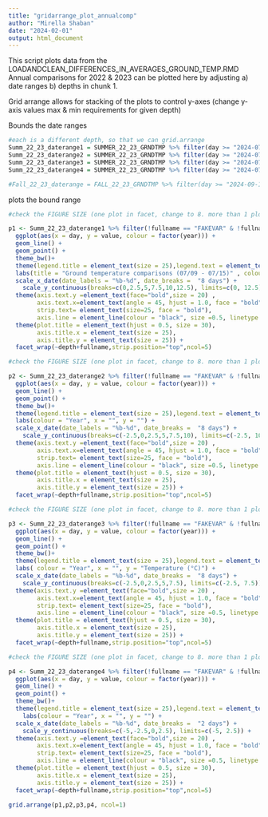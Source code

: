 ---
title: "gridarrange_plot_annualcomp"
author: "Mirella Shaban"
date: "2024-02-01"
output: html_document
---

This script plots data from the LOADANDCLEAN_DIFFERENCES_IN_AVERAGES_GROUND_TEMP.RMD
Annual comparisons for 2022 & 2023 can be plotted here by adjusting a) date ranges b) depths in chunk 1.

Grid arrange allows for stacking of the plots to control y-axes (change y-axis values max & min requirements for given depth)


Bounds the date ranges
```{r}

#each is a different depth, so that we can grid.arrange
Summ_22_23_daterange1 = SUMMER_22_23_GRNDTMP %>% filter(day >= "2024-07-09" & day <= "2024-07-15" & (fullname == "TNHA-SA" | fullname == "TNHA-SC" |fullname == "TNHA-SD" | fullname == "BEO-B05" | fullname == "BEO-B06"  ) & depth == "10cm" )
Summ_22_23_daterange2 = SUMMER_22_23_GRNDTMP %>% filter(day >= "2024-07-09" & day <= "2024-07-15" & (fullname == "TNHA-SA" | fullname == "TNHA-SC" |fullname == "TNHA-SD" | fullname == "BEO-B05" | fullname == "BEO-B06"  ) & depth == "30cm" )
Summ_22_23_daterange3 = SUMMER_22_23_GRNDTMP %>% filter(day >= "2024-07-09" & day <= "2024-07-15" & (fullname == "TNHA-SA" | fullname == "TNHA-SC" |fullname == "TNHA-SD" | fullname == "BEO-B05" | fullname == "BEO-B06"  ) & depth == "55cm" )
Summ_22_23_daterange4 = SUMMER_22_23_GRNDTMP %>% filter(day >= "2024-07-09" & day <= "2024-07-15" & (fullname == "TNHA-SA" | fullname == "TNHA-SC" |fullname == "TNHA-SD" | fullname == "BEO-B05" | fullname == "BEO-B06"  ) & depth == "90cm" )

#Fall_22_23_daterange = FALL_22_23_GRNDTMP %>% filter(day >= "2024-09-16" & day <= "2024-10-16" & (fullname == "BEO-B05" | fullname == "BEO-B07") & depth == "30cm")

```

plots the bound range

```{r fig2, fig.height = 10, fig.width = 18}
#check the FIGURE SIZE (one plot in facet, change to 8. more than 1 plot, change to 18)

p1 <- Summ_22_23_daterange1 %>% filter(!fullname == "FAKEVAR" & !fullname == "FAKEVAR1" & !fullname == "FAKEVAR2" & !fullname == "FAKEVAR3" & !fullname == "FAUX1" & !fullname == "FAUX2" & !fullname == "FAUX3" & !fullname == "FAUX4" & !fullname == "FAUX5") %>%
  ggplot(aes(x = day, y = value, colour = factor(year))) +
  geom_line() +
  geom_point() +
  theme_bw()+
  theme(legend.title = element_text(size = 25),legend.text = element_text(size = 20)) +
  labs(title = "Ground temperature comparisons (07/09 - 07/15)" , colour = "Year", x = "", y = "") +
  scale_x_date(date_labels = "%b-%d", date_breaks =  "8 days") +
    scale_y_continuous(breaks=c(0,2.5,5,7.5,10,12.5), limits=c(0, 12.5)) +
  theme(axis.text.y =element_text(face="bold",size = 20) ,
        axis.text.x=element_text(angle = 45, hjust = 1.0, face = "bold", size = 20),
        strip.text= element_text(size=25, face = "bold"),
        axis.line = element_line(colour = "black", size =0.5, linetype = "solid")) +
  theme(plot.title = element_text(hjust = 0.5, size = 30),
        axis.title.x = element_text(size = 25),
        axis.title.y = element_text(size = 25)) +
  facet_wrap(~depth+fullname,strip.position="top",ncol=5)

```

```{r fig3, fig.height = 10, fig.width = 18}
#check the FIGURE SIZE (one plot in facet, change to 8. more than 1 plot, change to 18)

p2 <- Summ_22_23_daterange2 %>% filter(!fullname == "FAKEVAR" & !fullname == "FAKEVAR1" & !fullname == "FAKEVAR2" & !fullname == "FAKEVAR3" & !fullname == "FAUX1" & !fullname == "FAUX2" & !fullname == "FAUX3" & !fullname == "FAUX4" & !fullname == "FAUX5") %>%
  ggplot(aes(x = day, y = value, colour = factor(year))) +
  geom_line() +
  geom_point() +
  theme_bw()+
  theme(legend.title = element_text(size = 25),legend.text = element_text(size = 20)) +
  labs(colour = "Year", x = "", y = "") +
  scale_x_date(date_labels = "%b-%d", date_breaks =  "8 days") +
    scale_y_continuous(breaks=c(-2.5,0,2.5,5,7.5,10), limits=c(-2.5, 10)) +
  theme(axis.text.y =element_text(face="bold",size = 20) ,
        axis.text.x=element_text(angle = 45, hjust = 1.0, face = "bold", size = 20),
        strip.text= element_text(size=25, face = "bold"),
        axis.line = element_line(colour = "black", size =0.5, linetype = "solid")) +
  theme(plot.title = element_text(hjust = 0.5, size = 30),
        axis.title.x = element_text(size = 25),
        axis.title.y = element_text(size = 25)) +
  facet_wrap(~depth+fullname,strip.position="top",ncol=5)

```


```{r fig4, fig.height = 10, fig.width = 18}
#check the FIGURE SIZE (one plot in facet, change to 8. more than 1 plot, change to 18)

p3 <- Summ_22_23_daterange3 %>% filter(!fullname == "FAKEVAR" & !fullname == "FAKEVAR1" & !fullname == "FAKEVAR2" & !fullname == "FAKEVAR3" & !fullname == "FAUX1" & !fullname == "FAUX2" & !fullname == "FAUX3" & !fullname == "FAUX4" & !fullname == "FAUX5") %>%
  ggplot(aes(x = day, y = value, colour = factor(year))) +
  geom_line() +
  geom_point() +
  theme_bw()+
  theme(legend.title = element_text(size = 25),legend.text = element_text(size = 20)) +
  labs( colour = "Year", x = "", y = "Temperature (°C)") +
  scale_x_date(date_labels = "%b-%d", date_breaks =  "8 days") +
    scale_y_continuous(breaks=c(-2.5,0,2.5,5,7.5), limits=c(-2.5, 7.5)) +
  theme(axis.text.y =element_text(face="bold",size = 20) ,
        axis.text.x=element_text(angle = 45, hjust = 1.0, face = "bold", size = 20),
        strip.text= element_text(size=25, face = "bold"),
        axis.line = element_line(colour = "black", size =0.5, linetype = "solid")) +
  theme(plot.title = element_text(hjust = 0.5, size = 30),
        axis.title.x = element_text(size = 25),
        axis.title.y = element_text(size = 25)) +
  facet_wrap(~depth+fullname,strip.position="top",ncol=5)

```



```{r fig5, fig.height = 10, fig.width = 18}
#check the FIGURE SIZE (one plot in facet, change to 8. more than 1 plot, change to 18)

p4 <- Summ_22_23_daterange4 %>% filter(!fullname == "FAKEVAR" & !fullname == "FAKEVAR1" & !fullname == "FAKEVAR2" & !fullname == "FAKEVAR3" & !fullname == "FAUX1" & !fullname == "FAUX2" & !fullname == "FAUX3" & !fullname == "FAUX4" & !fullname == "FAUX5") %>%
  ggplot(aes(x = day, y = value, colour = factor(year))) +
  geom_line() +
  geom_point() +
  theme_bw()+
  theme(legend.title = element_text(size = 25),legend.text = element_text(size = 20)) +
    labs(colour = "Year", x = "", y = "") +
  scale_x_date(date_labels = "%b-%d", date_breaks =  "2 days") +
    scale_y_continuous(breaks=c(-5,-2.5,0,2.5), limits=c(-5, 2.5)) +
  theme(axis.text.y =element_text(face="bold",size = 20) ,
        axis.text.x=element_text(angle = 45, hjust = 1.0, face = "bold", size = 20),
        strip.text= element_text(size=25, face = "bold"),
        axis.line = element_line(colour = "black", size =0.5, linetype = "solid")) +
  theme(plot.title = element_text(hjust = 0.5, size = 30),
        axis.title.x = element_text(size = 25),
        axis.title.y = element_text(size = 25)) +
  facet_wrap(~depth+fullname,strip.position="top",ncol=5)

```


```{r fig4, fig.height = 20, fig.width = 26}
grid.arrange(p1,p2,p3,p4, ncol=1)
```